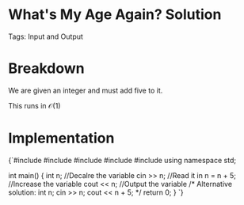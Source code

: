 


<Sidebar moduleName={moduleName} /> 

# What's My Age Again? Solution

Tags: Input and Output

# Breakdown

We are given an integer and must add five to it. 

This runs in $\mathcal{O}(1)$

# Implementation

<div style={{ transform: 'translateX(150px)' }}>
  <SyntaxHighlighter language="cpp" style={okaidia}>
{`#include <cmath>
#include <cstdio>
#include <vector>
#include <iostream>
#include <algorithm>
using namespace std;


int main() {
    int n; //Decalre the variable
    cin >> n; //Read it in
    n = n + 5; //Increase the variable
    cout << n; //Output the variable
    /*
        Alternative solution: 
        int n; 
        cin >> n; 
        cout << n + 5; 
    */
    return 0;
}
`}
  </SyntaxHighlighter>
</div>
